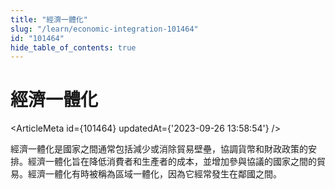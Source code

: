 ```yaml
---
title: "經濟一體化"
slug: "/learn/economic-integration-101464"
id: "101464"
hide_table_of_contents: true
---
```



# 經濟一體化

<ArticleMeta id={101464} updatedAt={'2023-09-26 13:58:54'} />
<div className='border-solid border-b border-t-0 my-4 border-[var(--ifm-color-gray-300)]' />

經濟一體化是國家之間通常包括減少或消除貿易壁壘，協調貨幣和財政政策的安排。經濟一體化旨在降低消費者和生產者的成本，並增加參與協議的國家之間的貿易。經濟一體化有時被稱為區域一體化，因為它經常發生在鄰國之間。
